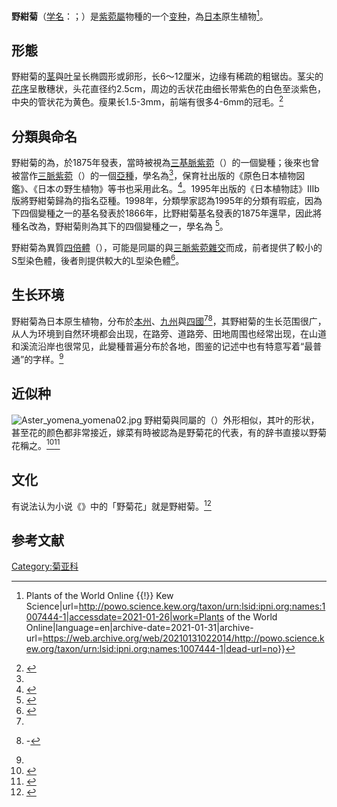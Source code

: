 {{Infraspeciesbox 
| image = Aster ageratoides subsp ovatus nokongiku01.jpg
| image_width = 
| image_caption = 
| domain = 
| genus = Aster
| species =  microcephalus
| species link=Aster microcephalus
| varietas = ovatus
| synonyms =
*''Aster trinervius var. ovata''
*''A. ageratoides subsp. ovatus''
*''Aster ovatus var. ovatus''
}}
'''野紺菊'''（[[学名|学名]]：''{{lang|en|Aster microcephalus var. ovatus}}''；{{lang-ja|ノコンギク}}）是[[紫菀屬|紫菀屬]]物種''{{lang|en|[[Aster_microcephalus|Aster microcephalus]]}}''的一个[[变种|变种]]，為[[日本|日本]]原生植物<ref>{{Cite web|title=Aster microcephalus var. ovatus (Franch. & Sav.) Soejima & Mot.Ito {{!}} Plants of the World Online {{!}} Kew Science|url=http://powo.science.kew.org/taxon/urn:lsid:ipni.org:names:1007444-1|accessdate=2021-01-26|work=Plants of the World Online|language=en|archive-date=2021-01-31|archive-url=https://web.archive.org/web/20210131022014/http://powo.science.kew.org/taxon/urn:lsid:ipni.org:names:1007444-1|dead-url=no}}</ref>。

== 形態 ==
野紺菊的[[茎|茎]]與[[叶|叶]]呈长椭圆形或卵形，长6～12厘米，边缘有稀疏的粗锯齿。茎尖的[[花序|花序]]呈散穗状，头花直径约2.5cm，周边的舌状花由细长带紫色的白色至淡紫色，中央的管状花为黄色。瘦果长1.5-3mm，前端有很多4-6mm的冠毛。<ref  name="shogakuran">{{Cite book|title=日本国語大辞典|edition=Seisenban, shohan|chapter=Nihon kokugo daijiten|url=https://www.worldcat.org/oclc/70216445|publisher=Shōgakkan|date=2006|location=Tōkyō|isbn=4-09-521021-4|oclc=70216445|last=Shōgakkan. Kokugo Jiten Henshūbu|last2=小学館. 国語辞典編集部.}}</ref>

== 分類與命名 ==
野紺菊的{{le|基名|basonym}}為{{lang|en|''Aster trinervius var. ovata''}}，於1875年發表，當時被視為[[三基脈紫菀|三基脈紫菀]]（''{{lang|en|Aster trinervius}}''）的一個變種；後來也曾被當作[[三脈紫菀|三脈紫菀]]（{{lang|en|''Aster ageratoides''}}）的一個[[亞種|亞種]]，學名為{{lang|en|''A. ageratoides subsp. ovatus''}}<ref name=Matoba/>，保育社出版的《原色日本植物図鑑》、《日本の野生植物》等书也采用此名。<ref name="hoikusha">{{Cite book|title=原色日本植物図鑑・草本編I|edition=Kaiteiban|last2=北村四郎|last7=小山鐵夫|last6=堀勝|last5=村田源|last4=Ishizu|first4=Hirosuke|last3=Koyama|first3=Tetsuo|first2=Masaru|chapter=Genshoku Nihon shokubutsu zukan. Sōhon hen = Coulored illustrations of herbaceous plants of Japan (Sympetalae)|last=Kitamura|first=Shirō|oclc=33457167|isbn=4-586-30015-9|location=Ōsaka-shi|date=(Shōwa 46-47 [1971-1972] printing)|publisher=Hoikusha|url=https://www.worldcat.org/oclc/33457167|last8=石津博典}}</ref>。1995年出版的《日本植物誌》IIIb版將野紺菊歸為{{lang|en|''Aster ovatus''}}的指名亞種{{lang|en|''Aster ovatus var. ovatus''}}。1998年，分類學家認為1995年的分類有瑕疵，因為{{lang|en|''Aster ovatus''}}下四個變種之一{{lang|en|''Aster ovatus var. microcephalus''}}的基名{{lang|en|''Calimeris microcephaia''}}發表於1866年，比野紺菊基名發表的1875年還早，因此將種名改為{{lang|en|''Aster microcephalus''}}，野紺菊則為其下的四個變種之一，學名為{{lang|en|''Aster microcephalus var. ovatus''}} <ref>{{Cite journal|title=Aster microcephalus (Miq.) Franch. & Sav., the Correct Name for A. ovatus (Franch. & Sav.) Mot. Ito & Soejima|url=https://www.jstage.jst.go.jp/article/bunruichiri/49/2/49_KJ00001077387/_article|last=Soejima|first=Akiko|last2=Ito|first2=Motomi|date=1999|journal=Acta Phytotaxonomica et Geobotanica|issue=2|doi=10.18942/bunruichiri.KJ00001077387|volume=49|pages=151–152|access-date=2021-01-26|archive-date=2021-05-01|archive-url=https://web.archive.org/web/20210501184739/https://www.jstage.jst.go.jp/article/bunruichiri/49/2/49_KJ00001077387/_article|dead-url=no}}</ref>。

野紺菊為異質[[四倍體|四倍體]]（{{lang|en|tetraploid amphidiploid}}），可能是同屬的{{lang|en|''[[Aster_iinumae|Aster iinumae]]''}}與[[三脈紫菀|三脈紫菀]][[雜交|雜交]]而成，前者提供了較小的S型染色體，後者則提供較大的L型染色體<ref name=Matoba>{{Cite journal|title=Identification of parental genomes and genomic organization in Aster microcephalus var. ovatus|url=https://doi.org/10.1007/s10265-007-0101-4|last=Matoba|first=Hideyuki|last2=Soejima|first2=Akiko|date=2007-09-01|journal=Journal of Plant Research|issue=5|doi=10.1007/s10265-007-0101-4|volume=120|pages=585–593|language=en|issn=1618-0860|last3=Hoshi|first3=Yoshikazu}}</ref>。

== 生长环境 ==
野紺菊為日本原生植物，分布於[[本州|本州]]、[[九州_(日本)|九州]]與[[四國|四國]]<ref name="shogakuran"></ref><ref>{{cite web|url=http://agb.lt:81/gringlobal/taxonomydetail.aspx?id=434341|title=Taxon: Aster microcephalus (Miq.) Franch. & Sav. var. ovatus (Franch. & Sav.) Soejima & Mot. Ito|publisher=National Plant Germplasm System|access-date=2021-01-26|archive-date=2021-02-03|archive-url=https://web.archive.org/web/20210203222359/http://agb.lt:81/gringlobal/taxonomydetail.aspx?id=434341|dead-url=no}}-</ref>，其野紺菊的生长范围很广，从人为环境到自然环境都会出现，在路旁、道路旁、田地周围也经常出现，在山道和溪流沿岸也很常见，此變種普遍分布於各地，图鉴的记述中也有特意写着“最普通”的字样。<ref name="hoikusha" />

== 近似种 ==
[[File:Aster_yomena_yomena02.jpg|thumb]]
野紺菊與同屬的{{Link-ja|嫁菜|ヨメナ}}（{{lang|en|''Aster yomena''}}）外形相似，其叶的形状，甚至花的颜色都非常接近，嫁菜有時被認為是野菊花的代表，有的辞书直接以野菊花稱之。<ref>{{Cite book |title=岩波 国語辞典| |edition=Dai 4-han|last=Nishio|last5=岩淵悦太郎|last4=西尾実|last3=Mizutani|first3=Shizuo|last2=Iwabuchi|first2=Etsutarō|first=Minoru|chapter=Iwanami kokugo jiten|oclc=17829862|isbn=4-00-080003-5|location=Tōkyō|date=(1990 printing)|publisher=Iwanami Shoten|url=https://www.worldcat.org/oclc/17829862|last6=水谷静夫}}</ref><ref>{{Cite book|title=新選国語辞典|edition=Dai 6-han, waidoban|chapter=Shinsen kokugo jiten|url=https://www.worldcat.org/oclc/21014280|publisher=Shōgakkan|date=1987|location=Tōkyō|isbn=4-09-501424-5|oclc=21014280|last=Kindaichi|first=Kyōsuke|last2=金田一京助.}}</ref>

== 文化 ==
有说法认为{{Link-ja|伊藤左千夫}}小说《{{Link-ja|野菊之墓|野菊の墓}}》中的「野菊花」就是野紺菊。<ref>{{Cite journal|title=種子植物|editor-last=八尋|editor-first=洲東|last=野島|first=顕子|journal=朝日百科植物の世界|volume=1|page=103|language=ja|chapter=Sōsakuin sōmokuji.|url=https://www.worldcat.org/oclc/170189454|publisher=Asahi Shinbunsha|date=1997|location=Tōkyō|isbn=4-02-380010-4|oclc=170189454}}</ref>

== 参考文献 ==
{{Reflist}}

{{Taxonbar|Q50900920}}
[[Category:菊亚科|Category:菊亚科]]